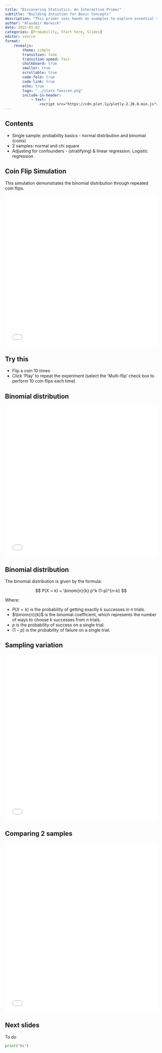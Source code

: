```yaml
---
title: "Discovering Statistics: An Interactive Primer"
subtitle: "Building Intuition for Basic Concepts"
description: "This primer uses hands on examples to explore essential statistical concepts including probability, distributions, hypothesis testing, and regression analysis."
author: "Alasdair Warwick"
date: 2025-01-02
categories: [Probability, Start here, Slides]
editor: source
format:
    revealjs:
        theme: simple
        transition: fade
        transition-speed: fast
        chalkboard: true
        smaller: true
        scrollable: true
        code-fold: true
        code-link: true
        echo: true
        logo: "../stats-favicon.png"
        include-in-header:
            - text: |
                <script src="https://cdn.plot.ly/plotly-2.20.0.min.js"></script>
---
```


## Contents

- ⁠Single sample: probability basics - normal distribution and binomial (coins)
- ⁠⁠2 samples: normal and chi square
- Adjusting for confounders - (stratifying) & linear regression. Logistic regression

## Coin Flip Simulation

This simulation demonstrates the binomial distribution through repeated coin flips.

::: {.column-page}
<iframe src="../resources/coin-flip.html" width="100%" height="500px" frameBorder="0"></iframe>
:::

::: {.notes}

::: {.callout-tip}
## Try this

- Flip a coin 10 times
- Click 'Play' to repeat the experiment (select the 'Multi-flip' check box to perform 10 coin flips each time)
:::

:::

## Binomial distribution

::: {.column-page}
<iframe src="../resources/binomial-simulation.html" width="100%" height="500px" frameBorder="0"></iframe>
:::

## Binomial distribution {background-color="lightblue" visibility="uncounted"}

The binomial distribution is given by the formula:

$$ P(X = k) = \binom{n}{k} p^k (1-p)^{n-k} $$

Where:

- $P(X = k)$ is the probability of getting exactly $k$ successes in $n$ trials.
- $\binom{n}{k}$ is the binomial coefficient, which represents the number of ways to choose $k$ successes from $n$ trials.
- $p$ is the probability of success on a single trial.
- $(1-p)$ is the probability of failure on a single trial.

## Sampling variation

::: {.column-page}
<iframe src="../resources/sampling-variation.html" width="100%" height="550px" frameBorder="0"></iframe>
:::

## Comparing 2 samples

::: {.column-page}
<iframe src="../resources/compare-means.html" width="100%" height="560px" frameBorder="0"></iframe>
:::

## Next slides

To do

```python
print("Hi")
```
